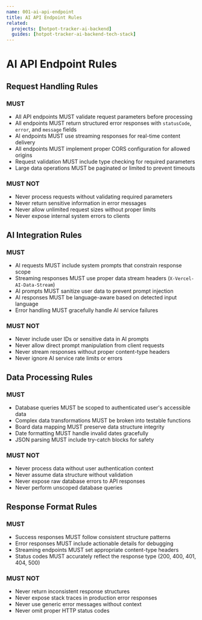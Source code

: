 ```yaml
---
name: 001-ai-api-endpoint
title: AI API Endpoint Rules
related:
  projects: [hotpot-tracker-ai-backend]
  guides: [hotpot-tracker-ai-backend-tech-stack]
---
```


# AI API Endpoint Rules

## Request Handling Rules

### MUST

- All API endpoints MUST validate request parameters before processing
- All endpoints MUST return structured error responses with `statusCode`, `error`, and `message` fields
- AI endpoints MUST use streaming responses for real-time content delivery
- All endpoints MUST implement proper CORS configuration for allowed origins
- Request validation MUST include type checking for required parameters
- Large data operations MUST be paginated or limited to prevent timeouts

### MUST NOT

- Never process requests without validating required parameters
- Never return sensitive information in error messages
- Never allow unlimited request sizes without proper limits
- Never expose internal system errors to clients

## AI Integration Rules

### MUST

- AI requests MUST include system prompts that constrain response scope
- Streaming responses MUST use proper data stream headers (`X-Vercel-AI-Data-Stream`)
- AI prompts MUST sanitize user data to prevent prompt injection
- AI responses MUST be language-aware based on detected input language
- Error handling MUST gracefully handle AI service failures

### MUST NOT

- Never include user IDs or sensitive data in AI prompts
- Never allow direct prompt manipulation from client requests
- Never stream responses without proper content-type headers
- Never ignore AI service rate limits or errors

## Data Processing Rules

### MUST

- Database queries MUST be scoped to authenticated user's accessible data
- Complex data transformations MUST be broken into testable functions
- Board data mapping MUST preserve data structure integrity
- Date formatting MUST handle invalid dates gracefully
- JSON parsing MUST include try-catch blocks for safety

### MUST NOT

- Never process data without user authentication context
- Never assume data structure without validation
- Never expose raw database errors to API responses
- Never perform unscoped database queries

## Response Format Rules

### MUST

- Success responses MUST follow consistent structure patterns
- Error responses MUST include actionable details for debugging
- Streaming endpoints MUST set appropriate content-type headers
- Status codes MUST accurately reflect the response type (200, 400, 401, 404, 500)

### MUST NOT

- Never return inconsistent response structures
- Never expose stack traces in production error responses
- Never use generic error messages without context
- Never omit proper HTTP status codes
